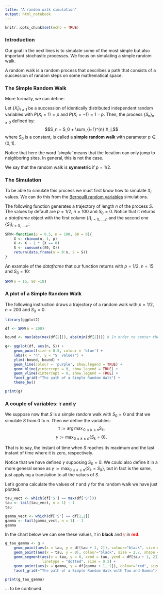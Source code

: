 ```yaml
---
title: "A random walk simulation"
output: html_notebook
---
```


```r
knitr::opts_chunk$set(echo = TRUE)
```

### Introduction

Our goal in the next lines is to simulate some of the most simple but also important stochastic processes. We focus on simulating a simple random walk.

A random walk is a random process that describes a path that consists of a succession of random steps on some mathematical space.

### The Simple Random Walk

More formally, we can define:

Let $\{X_i\}_{i \ge 1}$ be a succession of identically distributed independent random variables with $P(X_i = 1) = p$ and $P(X_i = -1) = 1-p$. Then, the process $\{S_n\}_{n \ge 0}$ defined by:
$$S_n = S_0 + \sum_{i=1}^{n} X_i,$$
where $S_0$ is a constant, is called a **simple random walk** with parameter $p \in (0,1)$.

Notice that here the word *'simple'* means that the location can only jump to neighboring sites. In general, this is not the case.

We say that the random walk is **symmetric** if $p = 1/2$.

### The Simulation

To be able to simulate this process we must first know how to simulate $X_i$ values. We can do this from the [Bernoulli random variables](https://en.wikipedia.org/wiki/Bernoulli_distribution) simulations.

The following function generates a trajectory of length $n$ of the process $S$.
The values by default are $p = 1/2$,  $n = 100$ and $S_0 = 0$. Notice that it returns a *dataframe* object with the first column $\{i\}_{i=0,\dots,n}$ and the second one $\{S_i\}_{i=0,\dots,n}$:


```r
SRW<-function(p = 0.5, n = 100, S0 = 0){
    X <- rbinom(n, 1, p)
    X <- X - 1 * (X == 0)
    S <- cumsum(c(S0, X))
    return(data.frame(n = 0:n, S = S))
}
```


An example of the *dataframe* that our function returns with $p = 1/2$, $n = 15$ and $S_0 = 10$:


```r
SRW(n = 15, S0 =10)
```


### A plot of a Simple Random Walk


The following instruction draws a trajectory of a random walk with $p = 1/2$, $n = 200$ and $S_0 = 0$:


```r
library(ggplot2)

df <- SRW(n = 200)

bound <- max(abs(max(df[2])), abs(min(df[2]))) # In order to center the drawing
    
g<- ggplot(df, aes(n, S)) +
    geom_point(size = 0.5, colour = 'blue') +
    labs(x = "n", y = "S  values") +
    ylim(-bound, bound) +
    geom_line(colour = 'purple', show.legend = TRUE) +
    geom_hline(yintercept = 0, show.legend = TRUE) +
    geom_vline(xintercept = 0, show.legend = TRUE) +
    facet_grid(~"The path of a Simple Random Walk") +
    theme_bw()

print(g)
```

### A couple of variables: $\tau$ and $\gamma$

We suppose now that $S$ is a simple random walk with $S_0 = 0$ and that we simulate $S$ from $0$ to $n$. Then we define the variables:
$$\tau := {\arg \max}_{0 \le k \le n}S_k,$$
$$\gamma := \max_{0 \le k \le n}\{S_k = 0\}.$$

That is to say, the instant of time when $S$ reaches its maximum and the last instant of time where it is zero, respectively.

Notice that we have defined $\gamma$ supposing $S_0 = 0$. We could also define it in a more general sense as $\gamma := \max_{0 \le k \le n}\{S_k = S_0\}$, but in fact is the same, just applying a translation to all the values of $S$.

Let's gonna calculate the values of $\tau$ and $\gamma$ for the random walk we have just plotted.

```r
tau_vect <- which(df['S'] == max(df['S']))
tau <- tail(tau_vect, n = 1) - 1
tau
```

```r
gamma_vect <- which(df['S'] == df[1,2])
gamma <- tail(gamma_vect, n = 1) - 1
gamma
```

In the chart below we can see these values, $\tau$ in **black** and <span style="color:red">$\gamma$</span> in <span style="color:red">**red**</span>: 

```r
g_tau_gamma <- g +
    geom_point(aes(x = tau, y = df[tau + 1, 2]), colour="black", size = 2.7) +
    geom_point(aes(x = tau, y = 0), colour="black", size = 2.7, shape = 4) +
    geom_segment(aes(x = tau, y = 0, xend = tau, yend = df[tau + 1, 2]),
                 linetype = "dotted", size = 0.2) +
    geom_point(aes(x = gamma, y = df[gamma + 1, 2]), colour="red", size = 2.7) +
    facet_grid(~"The path of a Simple Random Walk with Tau and Gamma")

print(g_tau_gamma)
```




######### ... to be continued.
